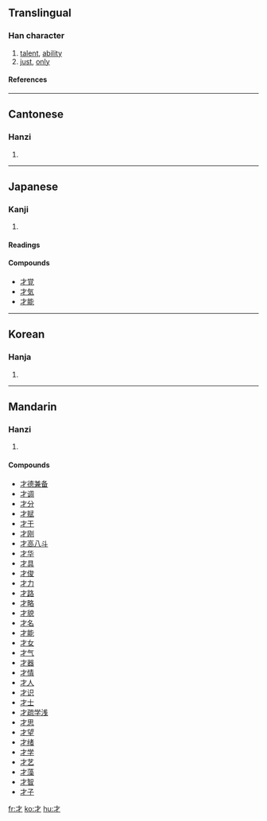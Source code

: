 ==Translingual==
===Han character===
{{Han char|rn=64|rad=手|as=00|sn=3|four=4020<sub>0</sub>|canj=木竹 (DH)}}
# [[talent]], [[ability]]
# [[just]], [[only]]
====References====
{{Han ref|kx=0416.300|dkj=11769|dj=0763.010|hdz=31824.020|uh=624D|ud=25165|bh=A47E|bd=42110}}
----
==Cantonese==
===Hanzi===
{{yue-hanzi|jyut=|y=[[choi4]]}}
# {{defn|Cantonese}}
----
==Japanese==
===Kanji===
{{ja-kanji|grade=2|rs=手00}}
# {{defn|Japanese}}
====Readings====
{{ja-readings|on=[[さい]] (sai), [[ざい]] (zai)|kun=[[わずかに]] (wazukani), [[ざえ]] (zae)}}

====Compounds====
*[[才覚]]
*[[才気]]
*[[才能]]
----
==Korean==
===Hanja===
{{ko-hanja|hangeul=[[재]]|eumhun=재주|rv=jae|mr=chae|y=cay}}
# {{defn|Korean}}
----
==Mandarin==
===Hanzi===
{{cmn-hanzi|pin=[[cái]] ([[cai2]])|wg=[[ts'ai2|ts'ai<sup>2</sup>]]}}
# {{defn|Mandarin}}

====Compounds====
*[[才德兼备]]
*[[才调]]
*[[才分]]
*[[才赋]]
*[[才干]]
*[[才刚]]
*[[才高八斗]]
*[[才华]]
*[[才具]]
*[[才俊]]
*[[才力]]
*[[才路]]
*[[才略]]
*[[才貌]]
*[[才名]]
*[[才能]]
*[[才女]]
*[[才气]]
*[[才器]]
*[[才情]]
*[[才人]]
*[[才识]]
*[[才士]]
*[[才疏学浅]]
*[[才思]]
*[[才望]]
*[[才绪]]
*[[才学]]
*[[才艺]]
*[[才藻]]
*[[才智]]
*[[才子]]

[[fr:才]]
[[ko:才]]
[[hu:才]]
